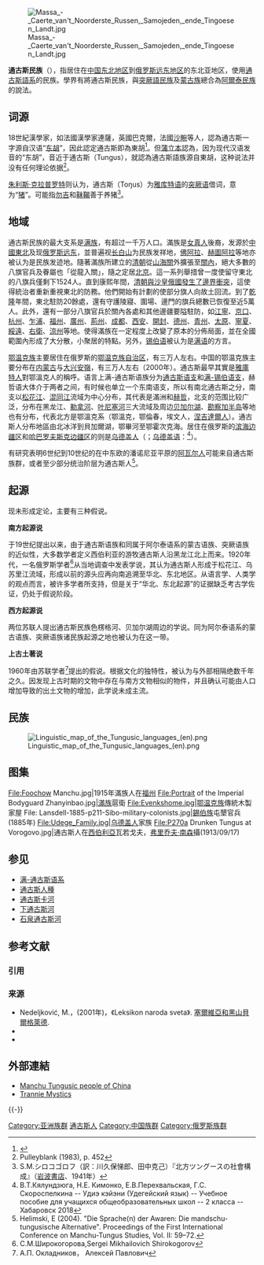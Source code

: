 {{Refimprove|time=2012-12-10T03:01:04+00:00 }}
[[File:Massa_-_Caerte_van't_Noorderste_Russen,_Samojeden,_ende_Tingoesen_Landt.jpg|thumb]]

'''通古斯民族'''（{{lang-ru|Тунгусо-маньчжурские народы}}），指居住在[[中国东北地区|中国东北地区]]到[[俄罗斯远东地区|俄罗斯远东地区]]的东北亚地区，使用[[满-通古斯语系|通古斯語系]]的民族。學界有將通古斯民族，與[[突厥語民族|突厥語民族]]及[[蒙古族|蒙古族]]總合為[[阿爾泰民族|阿爾泰民族]]的說法。

== 词源 ==
18世紀漢學家，如法國漢學家連薩，英國巴克爾，法國[[沙畹|沙畹]]等人，認為通古斯一字源自汉语“[[东胡|东胡]]”，因此認定通古斯即為東胡<ref>{{Cite book|url=https://books.google.com/books?id=XyYm3TbTg1oC&pg=RA1-PA88|publisher=Psychology Press|date=1999|isbn=978-0-7007-1001-0|language=en|first=Marie Antoinette|last=Czaplicka|title=The Collected Works of M.A. Czaplicka|pages=88}}</ref>。但[[蒲立本|蒲立本]]認為，因为现代汉语发音的“东胡”，音近于通古斯（Tungus），就認為通古斯語族源自東胡，这种说法并没有任何理论依据<ref>Pulleyblank (1983), p. 452</ref>。

[[朱利斯·克拉普罗特|朱利斯·克拉普罗特]]则认为，通古斯（Toŋus）为[[雅库特语|雅库特语]]的[[突厥语|突厥语]]借词，意为“[[猪|猪]]”。可能指[[勿吉|勿吉]]和[[靺鞨|靺鞨]]善于养猪<ref>S.M.シロコゴロフ（訳：川久保悌郎、田中克己）『北方ツングースの社會構成』（[[岩波書店|岩波書店]]、1941年）</ref>。

== 地域 ==
通古斯民族的最大支系是[[满族|满族]]，有超过一千万人口。滿族是[[女真人|女真人]]後裔，发源於[[中国东北地区|中國東北]]及现[[俄罗斯远东地区|俄罗斯远东]]，並普遍视[[长白山|长白山]]为民族发祥地，[[佛阿拉|佛阿拉]]、[[赫圖阿拉|赫圖阿拉]]等地亦被认为是民族发迹地。隨著滿族所建立的[[清朝|清朝]]從[[山海關|山海關]]外擴張至[[中國本土|關內]]，絕大多數的八旗官兵及眷屬也「從龍入關」，隨之定居[[北京|北京]]{{refTag|name=東北滿族134|1={{harvnb|張傑|張丹卉|2005|p=134}}}}。這一系列舉措曾一度使留守東北的八旗兵僅剩下1524人{{refTag|1={{harvnb|張傑|張丹卉|2005|p=18}}}}。直到康熙年間，[[雅克薩之戰|清朝與沙皇俄國發生了邊界衝突]]，這使得統治者重新重視東北的防務。他們開始有計劃的使部分旗人向故土回流{{refTag|name=東北滿族134}}。到了[[乾隆|乾隆]]年間，東北駐防20餘處，還有守護陵寢、圍場、邊門的旗兵總數已恢復至近5萬人{{refTag|1={{harvnb|滿族簡史編寫組|2009|p=86}}}}。此外，還有一部分八旗官兵於關內各處和其他邊疆要隘駐防，如[[江宁府|江寧]]、[[京口|京口]]、[[杭州|杭州]]、[[乍浦|乍浦]]、[[福州|福州]]、[[廣州|廣州]]、[[荆州府|荊州]]、[[成都|成都]]、[[西安|西安]]、[[開封|開封]]、[[德州市|德州]]、[[青州|青州]]、[[太原|太原]]、[[寧夏|寧夏]]、[[绥远城|綏遠]]、[[右衛|右衛]]、[[涼州|涼州]]等地{{refTag|1={{harvnb|滿族簡史編寫組|2009|pp=48, 59}}}}。使得滿族在一定程度上改變了原本的分佈局面，並在全國範圍內形成了大分散，小聚居的特點{{refTag|1={{harvnb|滿族簡史編寫組|2009|p=59}}}}。另外，[[锡伯语|锡伯语]]{{cn-span|通常|date=2021年2月10日}}被认为是[[满语|满语]]的方言。

[[鄂温克族|鄂温克族]]主要居住在俄罗斯的[[鄂温克族自治区|鄂温克族自治区]]，有三万人左右。中国的鄂温克族主要分布在[[内蒙古|内蒙古]]与[[大兴安嶺|大兴安嶺]]，有三万人左右（2000年）。{{cn-span|通古斯人一般被認為是公元前2000－1000年形成，大約是[[肅慎|肅慎]]時代。|date=2021年2月9日}}通古斯最早其實是[[雅庫特人|雅庫特人]]對鄂溫克人的稱呼。语言上满-通古斯语族分为[[通古斯语支|通古斯语支]]和[[满-锡伯语支|满-锡伯语支]]，赫哲语大体介于两者之间，有时候也单立一个东南语支，所以有南北通古斯之分，南支以[[松花江|松花江]]、[[混同江|混同江]]流域为中心分布，其代表是滿洲和[[赫哲|赫哲]]，北支的范围比较广泛，分布在黑龙江、[[勒拿河|勒拿河]]、[[叶尼塞河|叶尼塞河]]三大流域及周边[[贝加尔湖|贝加尔湖]]、[[堪察加半島|勘察加半岛]]等地也有分布，代表北方是鄂溫克系（鄂溫克，鄂倫春，埃文人，[[涅吉達爾人|涅吉達爾人]]）。通古斯人分布地區由北冰洋到貝加爾湖，鄂畢河至鄂霍次克海。居住在俄罗斯的[[滨海边疆区|滨海边疆区]]和[[哈巴罗夫斯克边疆区|哈巴罗夫斯克边疆区]]的则是[[乌德盖人|乌德盖人]]（{{lang-ru|Удэгейцы}}；[[乌德盖语|乌德盖语]]：{{lang|ru|удиэ}}<ref>

В.Т.Кялундзюга, Н.Е. Кимонко, Е.В.Перехвальская, Г.С. Скороспелкина -- Удиэ кэйэни (Удегейский язык) -- Учебное пособие для учащихся общеобразовательных школ -- 2 класса -- Хабаровск 2018</ref>）。

有研究表明6世纪到10世纪的在中东欧的潘诺尼亚平原的[[阿瓦尔人|阿瓦尔人]]可能来自通古斯族群，或者至少部分统治阶层为通古斯人<ref>Helimski, E (2004). "Die Sprache(n) der Awaren: Die mandschu-tungusische Alternative". Proceedings of the First International Conference on Manchu-Tungus Studies, Vol. II: 59–72.</ref>。

==起源==

现未形成定论，主要有三种假说。

'''南方起源说'''

于19世纪提出以来，由于通古斯语族和同属于阿尔泰语系的蒙古语族、突厥语族的近似性，大多数学者定义西伯利亚的游牧通古斯人沿黑龙江北上而来。1920年代，一名俄罗斯学者<ref>С.М.Широкогорова,Sergei Mikhailovich Shirokogorov</ref>从当地调查中发表学说，其认为通古斯人形成于松花江、乌苏里江流域，形成以前的源头应再向南追溯至华北、东北地区。从语言学、人类学的观点而言，被许多学者所支持，但是关于“华北、东北起源”的证据缺乏考古学佐证，仍处于假说阶段。

'''西方起源说'''

两位苏联人提出通古斯民族色楞格河、贝加尔湖周边的学说。同为阿尔泰语系的蒙古语族、突厥语族诸民族起源之地也被认为在这一带。

'''上古土著说'''

1960年由苏联学者<ref> А.П. Οкладников， Алексей Павлович </ref>提出的假说。根据文化的独特性，被认为与外部相隔绝数千年之久。因发现上古时期的文物中存在与南方文物相似的物件，并且确认可能由人口增加导致的出土文物的增加，此学说未成主流。

== 民族 ==
[[File:Linguistic_map_of_the_Tungusic_languages_(en).png|thumb]]

==图集==
<gallery>
File:Foochow Manchu.jpg|1915年滿族人在[[福州|福州]]
File:Portrait of the Imperial Bodyguard Zhanyinbao.jpg|[[滿族|滿族]]扈衛
File:Evenkshome.jpg|[[鄂温克族|鄂温克族]]傳統木製家屋
File: Lansdell-1885-p211-Sibo-military-colonists.jpg|[[錫伯族|錫伯族]]屯墾官兵(1885年)
File:Udege_Family.jpg|[[乌德盖人|乌德盖人]]家族
File:P270a Drunken Tungus at Vorogovo.jpg|通古斯人在[[西伯利亞|西伯利亞]]瓦若戈夫，[[弗里乔夫·南森|弗里乔夫·南森]]攝(1913/09/17)
</gallery>

== 参见 ==
* [[满-通古斯语系|满-通古斯语系]]
* [[通古斯人種|通古斯人種]]
* [[通古斯卡河|通古斯卡河]]
* [[下通古斯河|下通古斯河]]
* [[石泉通古斯河|石泉通古斯河]]

== 参考文献 ==
=== 引用 ===
{{RefFoot}}
{{Reflist|30em}}

=== 来源 ===
{{refbegin}}
* Nedeljković, M.，(2001年)，《Leksikon naroda sveta》. [[塞爾維亞和黑山|塞爾維亞和黑山]][[貝爾格萊德|貝爾格萊德]].
* {{cite book |author=满族简史编写组 |title=《满族简史》|publisher=民族出版社 |year=2009 |ISBN=9787105087259 |url= |ref=harv }}
* {{cite book |author1=张杰 |author2=张丹卉 |title=《清代东北边疆的满族》|publisher=辽宁民族出版社 |year=2005 |ISBN=9787806448656 |url=|ref=harv}}
{{refend}}

==外部連結==
* [http://www.drben.net/ChinaReport/Sources/Art_Arts_Culture/Ethnic_Minorities_in_China/Manchu_Tungusic_Peoples/Ethnic_Minorities_in_China-Manchu-Tungusic_Peoples-Main.html Manchu Tungusic people of China] {{Wayback|url=http://www.drben.net/ChinaReport/Sources/Art_Arts_Culture/Ethnic_Minorities_in_China/Manchu_Tungusic_Peoples/Ethnic_Minorities_in_China-Manchu-Tungusic_Peoples-Main.html |date=20210421025903 }}
* [https://web.archive.org/web/20130927132703/http://www.gendercentre.org.au/resources/polare-archive/archived-articles/trannie-mystics.htm Trannie Mystics]
{{-}}
{{Tungusic peoples}}

{{Authority control}}
[[Category:亚洲族群|Category:亚洲族群]]
[[Category:通古斯人|]]
[[Category:中国族群|Category:中国族群]]
[[Category:俄罗斯族群|Category:俄罗斯族群]]